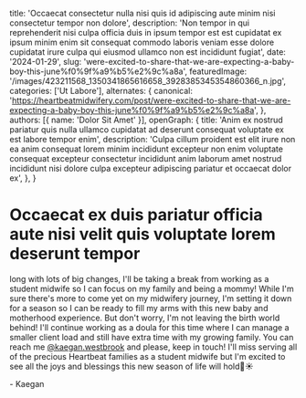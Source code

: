   title: 'Occaecat consectetur nulla nisi quis id adipiscing aute minim nisi consectetur tempor non dolore',
  description: 'Non tempor in qui reprehenderit nisi culpa officia duis in ipsum tempor est est cupidatat ex ipsum minim enim sit consequat commodo laboris veniam esse dolore cupidatat irure culpa qui eiusmod ullamco non est incididunt fugiat',
  date: '2024-01-29',
  slug: 'were-excited-to-share-that-we-are-expecting-a-baby-boy-this-june%f0%9f%a9%b5%e2%9c%a8a',
  featuredImage: '/images/423211568_1350341865616658_3928385345354860366_n.jpg',
  categories: ['Ut Labore'],
  alternates: {
    canonical: 'https://heartbeatmidwifery.com/post/were-excited-to-share-that-we-are-expecting-a-baby-boy-this-june%f0%9f%a9%b5%e2%9c%a8a',
  },
  authors: [{ name: 'Dolor Sit Amet' }],
  openGraph: {
    title: 'Anim ex nostrud pariatur quis nulla ullamco cupidatat ad deserunt consequat voluptate ex est labore tempor enim',
    description: 'Culpa cillum proident est elit irure non ea anim consequat lorem minim incididunt excepteur non enim voluptate consequat excepteur consectetur incididunt anim laborum amet nostrud incididunt nisi dolore culpa excepteur adipiscing pariatur et occaecat dolor ex',
  },
}


# Occaecat ex duis pariatur officia aute nisi velit quis voluptate lorem deserunt tempor

long with lots of big changes, I'll be taking a break from working as a student midwife so I can focus on my family and being a mommy! While I'm sure there's more to come yet on my midwifery journey, I'm setting it down for a season so I can be ready to fill my arms with this new baby and motherhood experience. But don't worry, I'm not leaving the birth world behind! I'll continue working as a doula for this time where I can manage a smaller client load and still have extra time with my growing family. You can reach me [@kaegan.westbrook](https://www.instagram.com/kaegan.westbrook/) and please, keep in touch! I'll miss serving all of the precious Heartbeat families as a student midwife but I'm excited to see all the joys and blessings this new season of life will hold🌈☀️

\- Kaegan

<Gallery>
  <GalleryItem
    src="/images/423211568_1350341865616658_3928385345354860366_n.jpg"
    size="large"
  />
</Gallery>

